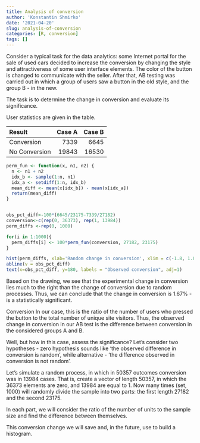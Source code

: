 ```yaml
---
title: Analysis of conversion
author: 'Konstantin Shmirko'
date: '2021-04-20'
slug: analysis-of-conversion
categories: [R, conversion]
tags: []
---
```


Consider a typical task for the data analytics: some Internet portal for the sale of used cars decided to increase the conversion by changing the style and attractiveness of some user interface elements. The color of the button is changed to communicate with the seller. After that, AB testing was carried out in which a group of users saw a button in the old style, and the group B - in the new.

The task is to determine the change in conversion and evaluate its significance.


User statistics are given in the table.

| Result        | Case A | Case B |
|:--------------|-------:|-------:|
|Conversion     | 7339   | 6645   |
| No Conversion | 19843  | 16530  |


```r

perm_fun <- function(x, n1, n2) {
  n <- n1 + n2
  idx_b <- sample(1:n, n1)
  idx_a <- setdiff(1:n, idx_b)
  mean_diff <- mean(x[idx_b]) - mean(x[idx_a]) 
  return(mean_diff)
}


obs_pct_diff<-100*(6645/23175-7339/27182)
conversion<-c(rep(0, 36373), rep(1, 13984))
perm_diffs <-rep(0, 1000)

for(i in 1:1000){
  perm_diffs[i] <- 100*perm_fun(conversion, 27182, 23175)
}

hist(perm_diffs, xlab='Random change in conversion', xlim = c(-1.8, 1.8), main = "")
abline(v = obs_pct_diff)
text(x=obs_pct_diff, y=180, labels = "Observed conversion", adj=1)
```

Based on the drawing, we see that the experimental change in conversion lies much to the right than the change of conversion due to random processes. Thus, we can conclude that the change in conversion is 1.67% - is a statistically significant.

Conversion In our case, this is the ratio of the number of users who pressed the button to the total number of unique site visitors. Thus, the observed change in conversion in our AB test is the difference between conversion in the considered groups A and B.

Well, but how in this case, assess the significance? Let's consider two hypotheses - zero hypothesis sounds like 'the observed difference in conversion is random', while alternative - 'the difference observed in conversion is not random'.

Let's simulate a random process, in which in 50357 outcomes conversion was in 13984 cases. That is, create a vector of length 50357, in which the 36373 elements are zero, and 13984 are equal to 1. Now many times (set, 1000) will randomly divide the sample into two parts: the first length 27182 and the second 23175.

In each part, we will consider the ratio of the number of units to the sample size and find the difference between themselves.

This conversion change we will save and, in the future, use to build a histogram.

